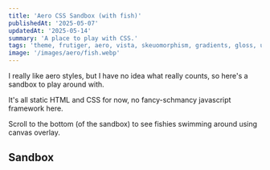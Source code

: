```yaml
---
title: 'Aero CSS Sandbox (with fish)'
publishedAt: '2025-05-07'
updatedAt: '2025-05-14'
summary: 'A place to play with CSS.'
tags: 'theme, frutiger, aero, vista, skeuomorphism, gradients, gloss, ui, html, css, design, sandbox'
image: '/images/aero/fish.webp'
---
```


I really like aero styles, but I have no idea what really counts, so here's a sandbox to play around with.

It's all static HTML and CSS for now, no fancy-schmancy javascript framework here.

Scroll to the bottom (of the sandbox) to see fishies swimming around using canvas overlay.

## Sandbox
<StylingSandBox styleTemplate='aero'></StylingSandBox>